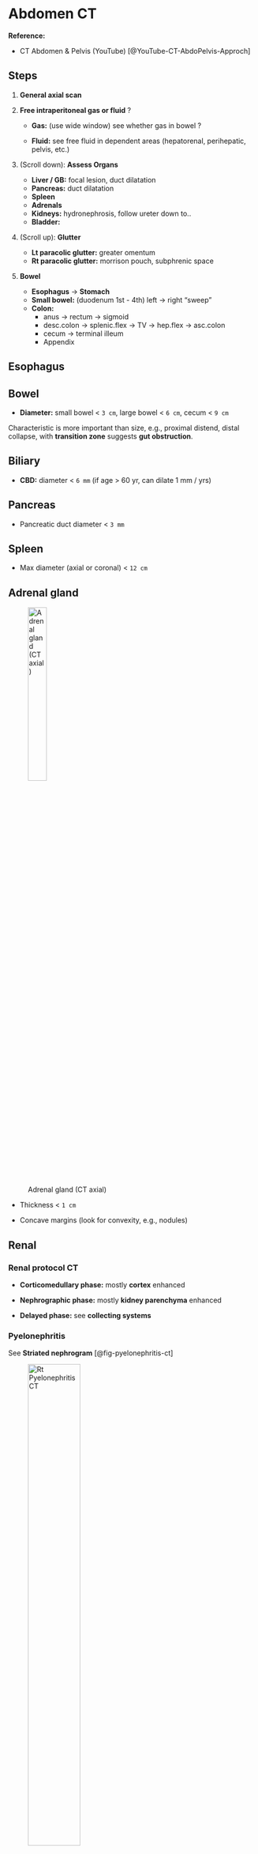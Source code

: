 # Abdomen CT

**Reference:**

-   CT Abdomen & Pelvis (YouTube) [@YouTube-CT-AbdoPelvis-Approch]



## Steps

1.  [**General axial scan**]{.blue}

2.  [**Free intraperitoneal gas or fluid**]{.blue} ? 

    -   **Gas:** (use wide window) see whether gas in bowel ?

    -   **Fluid:** see free fluid in dependent areas (hepatorenal, perihepatic, pelvis, etc.)

3.  (Scroll down): [**Assess Organs**]{.blue}

    -   **Liver / GB:** focal lesion, duct dilatation 
    -   **Pancreas:** duct dilatation
    -   **Spleen**
    -   **Adrenals**
    -   **Kidneys:** hydronephrosis, follow ureter down to..
    -   **Bladder:**  

4.  (Scroll up): [**Glutter**]{.blue}

    -   **Lt paracolic glutter:** greater omentum
    -   **Rt paracolic glutter:** morrison pouch, subphrenic space

5.  [**Bowel**]{.blue}

    -   **Esophagus** → **Stomach**
    -   **Small bowel:** (duodenum 1st - 4th) left → right "sweep"
    -   **Colon:** 
        -   anus → rectum → sigmoid
        -   desc.colon → splenic.flex → TV → hep.flex → asc.colon
        -   cecum → terminal illeum 
        -   Appendix 

## Esophagus

## Bowel

-   **Diameter:** small bowel < `3 cm`, large bowel < `6 cm`, cecum < `9 cm`

::: {.callout-warning appearance="default"}

Characteristic is more important than size, e.g., proximal distend, distal collapse, with **transition zone** suggests **gut obstruction**.
:::



## Biliary

-   **CBD:** diameter < `6 mm` (if age > 60 yr, can dilate 1 mm / yrs)

## Pancreas

-  Pancreatic duct diameter < `3 mm`

## Spleen

-  Max diameter (axial or coronal) < `12 cm`

## Adrenal gland

![Adrenal gland (CT axial)](../../img/abdo/adrenal-axial-ct.png){#fig-adrenal-axial-ct width="30%"}

-  Thickness < `1 cm`

-  Concave margins (look for convexity, e.g., nodules)


## Renal

### Renal protocol CT

-   **Corticomedullary phase:** mostly **cortex** enhanced

-   **Nephrographic phase:** mostly **kidney parenchyma** enhanced

-   **Delayed phase:** see **collecting systems**

### Pyelonephritis 

See **Striated nephrogram** [@fig-pyelonephritis-ct]

![Rt Pyelonephritis CT](../../img/abdo/pyelonephritis-ct.png){#fig-pyelonephritis-ct width="50%"}

### Hydroureter

-   Ureter diameter > `3 mm` ([ref](https://radiopaedia.org/articles/66051))

## Lymphnodes (Abdomen)

### Normal LN

**Diameter:** approx. < `1 cm` in short axis, **oval-shaped**

### Abnormal LN

-   Shape: Rounded
-   Heterogeneous / Cystic change


